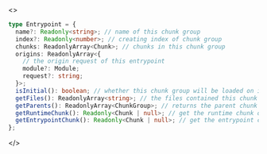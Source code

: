 <>

```ts
type Entrypoint = {
  name?: Readonly<string>; // name of this chunk group
  index?: Readonly<number>; // creating index of chunk group
  chunks: ReadonlyArray<Chunk>; // chunks in this chunk group
  origins: ReadonlyArray<{
    // the origin request of this entrypoint
    module?: Module;
    request?: string;
  }>;
  isInitial(): boolean; // whether this chunk group will be loaded on initial page load
  getFiles(): ReadonlyArray<string>; // the files contained this chunk group
  getParents(): ReadonlyArray<ChunkGroup>; // returns the parent chunk groups
  getRuntimeChunk(): Readonly<Chunk | null>; // get the runtime chunk of this entrypoint (runtime chunk refers to a chunk that contains runtime code. Generally, the runtime chunk and the entrypoint chunk are the same chunk. Only when the runtime is split into a separate chunk via `dependOn` or `optimization.runtimeChunk` do they refer to different chunks)
  getEntrypointChunk(): Readonly<Chunk | null>; // get the entrypoint chunk of this entrypoint (entrypoint chunk refers to a chunk that contains entry modules)
};
```

</>
